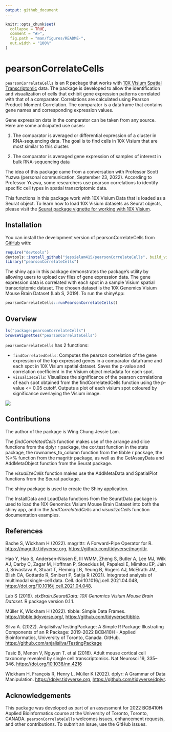```yaml
---
output: github_document
---
```


<!-- README.md is generated from README.Rmd. Please edit that file -->

```r
knitr::opts_chunk$set(
  collapse = TRUE,
  comment = "#>",
  fig.path = "man/figures/README-",
  out.width = "100%"
)
```

# pearsonCorrelateCells

<!-- badges: start -->
<!-- badges: end -->

`pearsonCorrelateCells` is an R package that works with [10X Visium Spatial Transcriptomic](https://www.10xgenomics.com/products/spatial-gene-expression) data. The package is developed to allow the identification and visualization of cells that exhibit gene expression patterns correlated with that of a comparator. Correlations are calculated using Pearson Product-Moment Correlation. The comparator is a dataframe that contains gene names and corresponding expression values.

Gene expression data in the comparator can be taken from any source. Here are some anticipated use cases:

1) The comparator is averaged or differential expression of a cluster in RNA-sequencing data. The goal is to find cells in 10X Visium that are most similar to this cluster. 

2) The comparator is averaged gene expression of samples of interest in bulk RNA-sequencing data

The idea of this package came from a conversation with Professor Scott Yuzwa (personal communication, September 23, 2022). According to Professor Yuzwa, some researchers use pearson correlations to identify specific cell types in spatial transcriptomic data. 

This functions in this package work with 10X Visium Data that is loaded as a Seurat object. To learn how to load 10X Visium datasets as Seurat objects, please visit the [Seurat package vignette for working with 10X Visium](https://satijalab.org/seurat/articles/spatial_vignette.html). 

## Installation

You can install the development version of pearsonCorrelateCells from
[GitHub](https://github.com/) with:

``` r
require("devtools")
devtools::install_github("jessielam415/pearsonCorrelateCells", build_vignettes = TRUE)
library("pearsonCorrelateCells")
```
The shiny app in this package demonstrates the package's utility by allowing users to upload csv files of gene expression data. The gene expression data is correlated with each spot in a sample Visium spatial transcriptomic dataset. The chosen dataset is the 10X Genomics Visium Mouse Brain Dataset (Lab S, 2019).
To run the shinyApp:

``` r
pearsonCorrelateCells::runPearsonCorrelateCells()
```

## Overview

``` r
ls("package:pearsonCorrelateCells")
browseVignettes("pearsonCorrelateCells")
```

`pearsonCorrelateCells` has 2 functions:

* `findCorrelatedCells`: Computes the pearson correlation of the gene expression of the top expressed genes in a comparator dataframe and each spot in 10X Visium spatial dataset. Saves the p-value and correlation coefficient in the Visium object metadata for each spot.
* `visualizeCells`: Visualizes the significance of the pearson correlations of each spot obtained from the findCorrelatedCells function using the p-value <= 0.05 cutoff. Outputs a plot of each visium spot coloured by significance overlaying the Visium image.

![](./inst/extdata/pearsonCorrelateCellsWorkflow.png)


## Contributions

The author of the package is Wing Chung Jessie Lam. 

The *findCorrelatedCells* function makes use of the arrange and slice functions from the dplyr r package, the cor.test function in the stats package, the rownames_to_column function from the tibble r package, the %>% function from the magrittr package, as well as the GetAssayData and AddMetaObject function from the Seurat package.

The *visualizeCells* function makes use the AddMetaData and SpatialPlot functions from the Seurat package.

The shiny package is used to create the Shiny application. 

The InstallData and LoadData functions from the SeuratData package is used to load the 10X Genomics Visium Mouse Brain Dataset into both the shiny app, and in the *findCorrelatedCells* and *visualizeCells* function documentation examples. 

## References

Bache S, Wickham H (2022). magrittr: A Forward-Pipe Operator for R. [https://magrittr.tidyverse.org](https://magrittr.tidyverse.org), [https://github.com/tidyverse/magrittr](https://github.com/tidyverse/magrittr).

Hao Y, Hao S, Andersen-Nissen E, III WMM, Zheng S, Butler A, Lee MJ, Wilk AJ, Darby C, Zagar M, Hoffman P, Stoeckius M, Papalexi E, Mimitou EP, Jain J, Srivastava A, Stuart T, Fleming LB, Yeung B, Rogers AJ, McElrath JM, Blish CA, Gottardo R, Smibert P, Satija R (2021). Integrated analysis of multimodal single-cell data. Cell. doi:10.1016/j.cell.2021.04.048, [https://doi.org/10.1016/j.cell.2021.04.048](https://doi.org/10.1016/j.cell.2021.04.048).

Lab S (2019). _stxBrain.SeuratData: 10X Genomics Visium Mouse
Brain Dataset_. R package version 0.1.1.

Müller K, Wickham H (2022). tibble: Simple Data Frames. [https://tibble.tidyverse.org/](https://tibble.tidyverse.org/), [https://github.com/tidyverse/tibble](https://github.com/tidyverse/tibble).

Silva A. (2022). Anjalisilva/TestingPackage: A Simple R Package Illustrating Components of an R Package: 2019-2022 BCB410H - Applied Bioinformatics, University of Toronto, Canada. GitHub. [https://github.com/anjalisilva/TestingPackage](https://github.com/anjalisilva/TestingPackage)

Tasic B, Menon V, Nguyen T. et al (2016). Adult mouse cortical cell taxonomy revealed by single cell transcriptomics. Nat Neurosci 19, 335–346. [https://doi.org/10.1038/nn.4216](https://doi.org/10.1038/nn.4216)

Wickham H, François R, Henry L, Müller K (2022). dplyr: A Grammar of Data Manipulation. [https://dplyr.tidyverse.org](https://dplyr.tidyverse.org), [https://github.com/tidyverse/dplyr](https://github.com/tidyverse/dplyr).

## Acknowledgements

This package was developed as part of an assessment for 2022 BCB410H: Applied Bioinformatics course at the University of Toronto, Toronto, CANADA. `pearsonCorrelateCells` welcomes issues, enhancement requests, and other contributions. To submit an issue, use the GitHub issues. 

